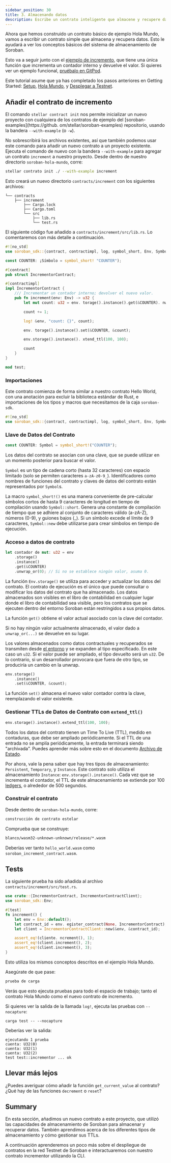 ```yaml
---
sidebar_position: 30
title: 3. Almacenando datos
description: Escribe un contrato inteligente que almacene y recupere datos.
---
```


<head>
  <meta charSet="utf-8" />
  <meta
    property="og:title"
    content="Escribe un contrato inteligente que almacene y recupere datos."
  />
  <meta
    property="og:description"
    content="Escribe un contrato simple que almacene y recupere los datos, reorganizar sus proyectos como un proyecto multicontrato utilizando espacios de trabajo de Cargo y aprender sobre diferentes tipos de almacenamiento."
  />
</head>


Ahora que hemos construido un contrato básico de ejemplo Hola Mundo, vamos a escribir un contrato simple que almacena y recupera datos. Esto le ayudará a ver los conceptos básicos del sistema de almacenamiento de Soroban.

Esto va a seguir junto con el [ejemplo de incremento](https://github.com/stellar/soroban-examples/tree/v20.2.0/increment), que tiene una única función que incrementa un contador interno y devuelve el valor. Si quieres ver un ejemplo funcional, [pruébalo en GitPod](https://gitpod.io/#https://github.com/stellar/soroban-examples/tree/v20.2.0).

Este tutorial asume que ya has completado los pasos anteriores en Getting Started: [Setup](./setup.mdx), [Hola Mundo](./hello-world.mdx), y [Desplegar a Testnet](./deploy-to-testnet.mdx).

## Añadir el contrato de incremento

El comando `stellar contract init` nos permite inicializar un nuevo proyecto con cualquiera de los contratos de ejemplo del [soroban-examples](https://github. om/stellar/soroban-examples) repositorio, usando la bandera `--with-example` (o `-w`).

No sobrescribirá los archivos existentes, así que también podemos usar este comando para añadir un nuevo contrato a un proyecto existente. Ejecuta el comando de nuevo con la bandera `--with-example` para agregar un contrato `increment` a nuestro proyecto. Desde dentro de nuestro directorio `soroban-hola-mundo`, corre:

```sh
stellar contrato init ./ --with-example increment
```

Esto creará un nuevo directorio `contracts/increment` con los siguientes archivos:

```
└── contracts
    ├── increment
        ├── Cargo.lock
        ├── Cargo.toml
        └── src
            ├── lib.rs
            └── test.rs
```

El siguiente código fue añadido a `contracts/increment/src/lib.rs`. Lo comentaremos con más detalle a continuación.

```rust
#![no_std]
use soroban_sdk::{contract, contractimpl, log, symbol_short, Env, Symbol};

const COUNTER: ¡Símbolo = symbol_short! "COUNTER");

#[contract]
pub struct IncrementorContract;

#[contractimpl]
impl IncrementorContract {
    /// Incrementar un contador interno; devolver el nuevo valor.
    pub fn increment(env: Env) -> u32 {
        let mut count: u32 = env. torage().instance().get(&COUNTER). nwrap_or(0);

        count += 1;

        log! &env, "count: {}", count);

        env. torage().instance().set(&COUNTER, &count);

        env.storage().instance(). xtend_ttl(100, 100);

        count
    }
}

mod test;
```

### Importaciones

Este contrato comienza de forma similar a nuestro contrato Hello World, con una anotación para excluir la biblioteca estándar de Rust, e importaciones de los tipos y macros que necesitamos de la caja `soroban-sdk`.

```rust title="contracts/increment/src/lib.rs"
#![no_std]
use soroban_sdk::{contract, contractimpl, log, symbol_short, Env, Symbol};
```

### Llave de Datos del Contrato

```rust
const COUNTER: Symbol = symbol_short!("COUNTER");
```

Los datos del contrato se asocian con una clave, que se puede utilizar en un momento posterior para buscar el valor.

`Symbol` es un tipo de cadena corto (hasta 32 caracteres) con espacio limitado (solo se permiten caracteres `a-zA-z0-9_`). Identificadores como nombres de funciones del contrato y claves de datos del contrato están representados por `Symbol`s.

La macro `symbol_short!()` es una manera conveniente de pre-calcular símbolos cortos de hasta 9 caracteres de longitud en tiempo de compilación usando `Symbol::short`. Genera una constante de compilación de tiempo que se adhiere al conjunto de caracteres válido (a-zA-Z), números (0-9), y guiones bajos (\_). Si un símbolo excede el límite de 9 caracteres, `Symbol::new` debe utilizarse para crear símbolos en tiempo de ejecución.

### Acceso a datos de contrato

```rust
let contador de mut: u32 = env
    .storage()
    .instance()
    .get(&COUNTER)
    .unwrap_or(0); // Si no se establece ningún valor, asuma 0.
```

La función `Env.storage()` se utiliza para acceder y actualizar los datos del contrato. El contrato de ejecución es el único que puede consultar o modificar los datos del contrato que ha almacenado. Los datos almacenados son visibles en el libro de contabilidad en cualquier lugar donde el libro de contabilidad sea visible, pero los contratos que se ejecuten dentro del entorno Soroban están restringidos a sus propios datos.

La función `get()` obtiene el valor actual asociado con la clave del contador.

Si no hay ningún valor actualmente almacenado, el valor dado a `unwrap_or(...)` se devuelve en su lugar.

Los valores almacenados como datos contractuales y recuperados se transmiten desde [el entorno](../../../learn/encyclopedia/contract-development/environment-concepts.mdx) y se expanden al tipo especificado. En este caso un `u32`. Si el valor puede ser ampliado, el tipo devuelto será un `u32`. De lo contrario, si un desarrollador provocara que fuera de otro tipo, se produciría un cambio en la unwrap.

```rust
env.storage()
    .instance()
    .set(&COUNTER, &count);
```

La función `set()` almacena el nuevo valor contador contra la clave, reemplazando el valor existente.

### Gestionar TTLs de Datos de Contrato con `extend_ttl()`

```rust
env.storage().instance().extend_ttl(100, 100);
```

Todos los datos del contrato tienen un Time To Live (TTL), medido en contaduras, que debe ser ampliado periódicamente. Si el TTL de una entrada no se amplía periódicamente, la entrada terminará siendo "archivada". Puedes aprender más sobre esto en el documento [Archivo de Estado](../../../learn/encyclopedia/storage/state-archival.mdx).

Por ahora, vale la pena saber que hay tres tipos de almacenamiento: `Persistent`, `Temporary`, y `Instance`. Este contrato solo utiliza el almacenamiento `Instance`: `env.storage().instance()`. Cada vez que se incrementa el contador, el TTL de este almacenamiento se extiende por 100 [ledgers](../../../learn/fundamentals/stellar-data-structures/ledgers.mdx), o alrededor de 500 segundos.

### Construir el contrato

Desde dentro de `soroban-hola-mundo`, corre:

```sh
construcción de contrato estelar
```

Comprueba que se construye:

```bash
blanco/wasm32-unknown-unknown/release/*.wasm
```

Deberías ver tanto `hello_world.wasm` como `soroban_increment_contract.wasm`.

## Tests

La siguiente prueba ha sido añadida al archivo `contracts/increment/src/test.rs`.

```rust title="contracts/incrementor/src/test.rs"
use crate::{IncrementorContract, IncrementorContractClient};
use soroban_sdk::Env;

#[test]
fn increment() {
    let env = Env::default();
    let contract_id = env. egister_contract(None, IncrementorContract);
    let client = IncrementorContractClient::new(&env, &contract_id);

    assert_eq!(cliente. ncrement(), 1);
    assert_eq!(client.increment(), 2);
    assert_eq!(client.increment(), 3);
}
```

Esto utiliza los mismos conceptos descritos en el ejemplo Hola Mundo.

Asegúrate de que pase:

```sh
prueba de carga
```

Verás que esto ejecuta pruebas para todo el espacio de trabajo; tanto el contrato Hola Mundo como el nuevo contrato de incremento.

Si quieres ver la salida de la llamada `log!`, ejecuta las pruebas con `--nocapture`:

```
carga test -- --nocapture
```

Deberías ver la salida:

```
ejecutando 1 prueba
cuenta: U32(0)
cuenta: U32(1)
cuenta: U32(2)
test test::incrementor ... ok
```

## Llevar más lejos

¿Puedes averiguar cómo añadir la función `get_current_value` al contrato? ¿Qué hay de las funciones `decrement` o `reset`?

## Summary

En esta sección, añadimos un nuevo contrato a este proyecto, que utilizó las capacidades de almacenamiento de Soroban para almacenar y recuperar datos. También aprendimos acerca de los diferentes tipos de almacenamiento y cómo gestionar sus TTLs.

A continuación aprenderemos un poco más sobre el despliegue de contratos en la red Testnet de Soroban e interactuaremos con nuestro contrato incrementor utilizando la CLI.
